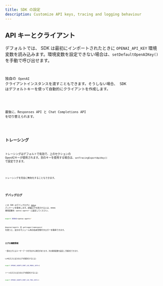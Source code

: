 ```yaml
---
title: SDK の設定
description: Customize API keys, tracing and logging behaviour
---
```



## API キーとクライアント

デフォルトでは、 SDK は最初にインポートされたときに `OPENAI_API_KEY` 環境変数を読み込みます。環境変数を設定できない場合は、`setDefaultOpenAIKey()` を手動で呼び出せます。

<Code
  lang="typescript"
  code={setDefaultOpenAIKeyExample}
  title="OpenAIのデフォルトキーを設定"
/>

独自の `OpenAI` クライアントインスタンスを渡すこともできます。そうしない場合、 SDK はデフォルトキーを使って自動的にクライアントを作成します。

<Code
  lang="typescript"
  code={setDefaultOpenAIClientExample}
  title="デフォルトの OpenAIクライアントを設定"
/>

最後に、Responses API と Chat Completions API を切り替えられます。

<Code lang="typescript" code={setOpenAIAPIExample} title="OpenAI API を設定" />

## トレーシング

トレーシングはデフォルトで有効で、上のセクションの OpenAIキーが使用されます。別のキーを使用する場合は、`setTracingExportApiKey()` で設定できます。

<Code
  lang="typescript"
  code={setTracingExportApiKeyExample}
  title="トレーシングのエクスポート API キーを設定"
/>

トレーシングを完全に無効化することもできます。

<Code
  lang="typescript"
  code={setTracingDisabledExample}
  title="トレーシングを無効化"
/>

## デバッグログ

この SDK はデバッグログに [`debug`](https://www.npmjs.com/package/debug) パッケージを使用します。詳細ログを表示するには、`DEBUG` 環境変数を `openai-agents*` に設定してください。

```bash
export DEBUG=openai-agents*
```

`@openai/agents` の `getLogger(namespace)` を使うと、自分のモジュール用の名前空間付きロガーを取得できます。

<Code lang="typescript" code={getLoggerExample} title="ロガーを取得" />

### ログの機微情報

一部のログにはユーザーデータが含まれる場合があります。次の環境変数を設定して無効化できます。

LLMの入力と出力のログを無効化するには:

```bash
export OPENAI_AGENTS_DONT_LOG_MODEL_DATA=1
```

ツールの入力と出力のログを無効化するには:

```bash
export OPENAI_AGENTS_DONT_LOG_TOOL_DATA=1
```
